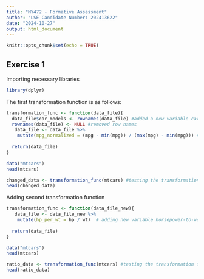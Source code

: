 ```yaml
---
title: "MY472 - Formative Assessment"
author: "LSE Candidate Number: 202413622"
date: "2024-10-27"
output: html_document
---
```


```r
knitr::opts_chunk$set(echo = TRUE)
```


## Exercise 1

Importing necessary libraries

```r
library(dplyr)
```


The first transformation function is as follows:

```r
transformation_func <- function(data_file){
  data_file$car_models <- rownames(data_file) #added a new variable car_variables and converted row names to it to make it tidy
  rownames(data_file) <- NULL #removed row names
   data_file <- data_file %>%
    mutate(mpg_normalized = (mpg - min(mpg)) / (max(mpg) - min(mpg))) #added new column for normalized mpg values
    
  return(data_file)
}
```

```r
data("mtcars")
head(mtcars)

changed_data <- transformation_func(mtcars) #testing the transformation function
head(changed_data)
```

Adding second transformation function

```r
transformation_func <- function(data_file_new){
   data_file <- data_file_new %>%
    mutate(hp_per_wt = hp / wt)  # adding new variable horsepower-to-weight ratio
    
  return(data_file)
}

```


```r
data("mtcars")
head(mtcars)

ratio_data <- transformation_func(mtcars) #testing the transformation function
head(ratio_data)

```
